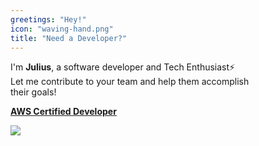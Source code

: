 ```yaml
---
greetings: "Hey!"
icon: "waving-hand.png"
title: "Need a Developer?"
---
```



I'm **Julius**, a software developer and Tech Enthusiast⚡️  
Let me contribute to your team and help them accomplish  
their goals!


[**AWS Certified Developer**](https://www.youracclaim.com/badges/8f6f2fbe-ad47-403f-887c-7befd396032f/public_url)
<div>
  <a href='https://www.youracclaim.com/badges/8f6f2fbe-ad47-403f-887c-7befd396032f/public_url'>
    <img src={awsDevCert}/>
  </a>
</div>